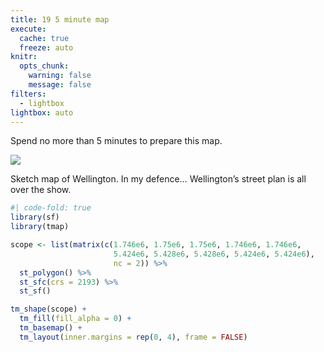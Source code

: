```yaml
---
title: 19 5 minute map
execute: 
  cache: true
  freeze: auto
knitr:
  opts_chunk: 
    warning: false
    message: false
filters:
  - lightbox
lightbox: auto
---
```


Spend no more than 5 minutes to prepare this map.

![](19-5-minute-map.jpg)

Sketch map of Wellington. In my defence... Wellington's street plan is all over the show.

```r
#| code-fold: true
library(sf)
library(tmap)

scope <- list(matrix(c(1.746e6, 1.75e6, 1.75e6, 1.746e6, 1.746e6,
                       5.424e6, 5.428e6, 5.428e6, 5.424e6, 5.424e6), 
                       nc = 2)) %>%
  st_polygon() %>%
  st_sfc(crs = 2193) %>%
  st_sf()

tm_shape(scope) +
  tm_fill(fill_alpha = 0) + 
  tm_basemap() +
  tm_layout(inner.margins = rep(0, 4), frame = FALSE)
```
